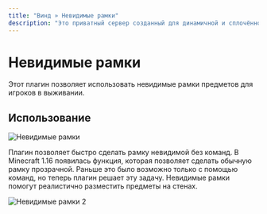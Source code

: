 ```yaml
---
title: "Винд » Невидимые рамки"
description: "Это приватный сервер созданный для динамичной и cплoчённой игры людей."
---
```


# Невидимые рамки

Этот плагин позволяет использовать невидимые рамки предметов для игроков в выживании.

## Использование

![Невидимые рамки](/assets/invisibleframes.webp)

Плагин позволяет быстро сделать рамку невидимой без команд. В Minecraft 1.16 появилась функция, которая позволяет сделать обычную рамку прозрачной. Раньше это было возможно только с помощью команд, но теперь плагин решает эту задачу. Невидимые рамки помогут реалистично разместить предметы на стенах.

![Невидимые рамки 2](/assets/invisibleframes2.png) 
